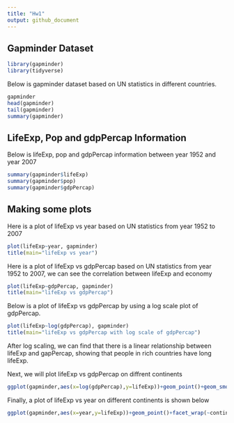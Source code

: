 ```yaml
---
title: "Hw1"
output: github_document
---
```


## Gapminder Dataset

```r
library(gapminder)
library(tidyverse)
```

Below is gapminder dataset based on UN statistics in different countries. 

```r
gapminder
head(gapminder)
tail(gapminder)
summary(gapminder)
```

## LifeExp, Pop and gdpPercap Information

Below is lifeExp, pop and gdpPercap information between year 1952 and year 2007 

```r
summary(gapminder$lifeExp)
summary(gapminder$pop)
summary(gapminder$gdpPercap)
```

## Making some plots 

Here is a plot of lifeExp vs year based on UN statistics from year 1952 to 2007

```r
plot(lifeExp~year, gapminder)
title(main="lifeExp vs year")
```

Here is a plot of lifeExp vs gdpPercap based on UN statistics from year 1952 to 2007, we can see the correlation between lifeExp and economy

```r
plot(lifeExp~gdpPercap, gapminder)
title(main="lifeExp vs gdpPercap")
```

Below is a plot of lifeExp vs gdpPercap by using a log scale plot of gdpPercap. 

```r
plot(lifeExp~log(gdpPercap), gapminder)
title(main="lifeExp vs gdpPercap with log scale of gdpPercap")
```

After log scaling, we can find that there is a linear relationship between lifeExp and gapPercap, showing that people in rich countries have long lifeExp. 

Next, we will plot lifeExp vs gdpPercap on diffrent continents

```r
ggplot(gapminder,aes(x=log(gdpPercap),y=lifeExp))+geom_point()+geom_smooth(se=FALSE)+facet_wrap(~continent)
```

Finally, a plot of lifeExp vs year on different continents is shown below

```r
ggplot(gapminder,aes(x=year,y=lifeExp))+geom_point()+facet_wrap(~continent)
```

